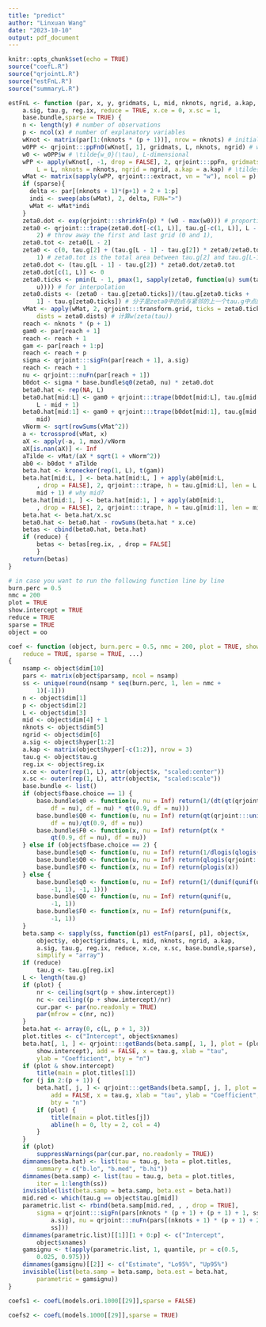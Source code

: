 ```yaml
---
title: "predict"
author: "Linxuan Wang"
date: "2023-10-10"
output: pdf_document
---
```


```r
knitr::opts_chunk$set(echo = TRUE)
source("coefL.R")
source("qrjointL.R")
source("estFnL.R")
source("summaryL.R")
```

```r
estFnL <- function (par, x, y, gridmats, L, mid, nknots, ngrid, a.kap, 
    a.sig, tau.g, reg.ix, reduce = TRUE, x.ce = 0, x.sc = 1, 
    base.bundle,sparse = TRUE) {
    n <- length(y) # number of observations
    p <- ncol(x) # number of explanatory variables
    wKnot <- matrix(par[1:(nknots * (p + 1))], nrow = nknots) # initial value of w_j at m=6 supplementary knots.
    w0PP <- qrjoint:::ppFn0(wKnot[, 1], gridmats, L, nknots, ngrid) # wKnot[,1] is the initial value for w_0 at different knots
    w0 <- w0PP$w # \tilde{w_0}(\tau), L-dimensional
    wPP <- apply(wKnot[, -1, drop = FALSE], 2, qrjoint:::ppFn, gridmats = gridmats, 
        L = L, nknots = nknots, ngrid = ngrid, a.kap = a.kap) # \tilde{w_j}(\tau), L-dimensional
    wMat <- matrix(sapply(wPP, qrjoint:::extract, vn = "w"), ncol = p) # 121*13
    if (sparse){
      delta <- par[(nknots + 1)*(p+1) + 2 + 1:p]
      indi <- sweep(abs(wMat), 2, delta, FUN=">")
      wMat <- wMat*indi
    }
    zeta0.dot <- exp(qrjoint:::shrinkFn(p) * (w0 - max(w0))) # proportional to derivative of zeta. One question: why delete max(w0)?
    zeta0 <- qrjoint:::trape(zeta0.dot[-c(1, L)], tau.g[-c(1, L)], L - 
        2) # throw away the first and last grid (0 and 1), 
    zeta0.tot <- zeta0[L - 2]
    zeta0 <- c(0, tau.g[2] + (tau.g[L - 1] - tau.g[2]) * zeta0/zeta0.tot, 
        1) # zeta0.tot is the total area between tau.g[2] and tau.g[L-1]
    zeta0.dot <- (tau.g[L - 1] - tau.g[2]) * zeta0.dot/zeta0.tot
    zeta0.dot[c(1, L)] <- 0
    zeta0.ticks <- pmin(L - 1, pmax(1, sapply(zeta0, function(u) sum(tau.g <= 
        u)))) # for interpolation
    zeta0.dists <- (zeta0 - tau.g[zeta0.ticks])/(tau.g[zeta0.ticks + 
        1] - tau.g[zeta0.ticks]) # 分子是zeta0中的点与紧邻的上一个tau.g中点的距离，分母是所在线段的长度
    vMat <- apply(wMat, 2, qrjoint:::transform.grid, ticks = zeta0.ticks, 
        dists = zeta0.dists) # 计算w(zeta(tau))
    reach <- nknots * (p + 1)
    gam0 <- par[reach + 1]
    reach <- reach + 1
    gam <- par[reach + 1:p]
    reach <- reach + p
    sigma <- qrjoint:::sigFn(par[reach + 1], a.sig)
    reach <- reach + 1
    nu <- qrjoint:::nuFn(par[reach + 1])
    b0dot <- sigma * base.bundle$q0(zeta0, nu) * zeta0.dot
    beta0.hat <- rep(NA, L)
    beta0.hat[mid:L] <- gam0 + qrjoint:::trape(b0dot[mid:L], tau.g[mid:L], 
        L - mid + 1)
    beta0.hat[mid:1] <- gam0 + qrjoint:::trape(b0dot[mid:1], tau.g[mid:1], 
        mid)
    vNorm <- sqrt(rowSums(vMat^2))
    a <- tcrossprod(vMat, x)
    aX <- apply(-a, 1, max)/vNorm
    aX[is.nan(aX)] <- Inf
    aTilde <- vMat/(aX * sqrt(1 + vNorm^2))
    ab0 <- b0dot * aTilde
    beta.hat <- kronecker(rep(1, L), t(gam))
    beta.hat[mid:L, ] <- beta.hat[mid:L, ] + apply(ab0[mid:L, 
        , drop = FALSE], 2, qrjoint:::trape, h = tau.g[mid:L], len = L - 
        mid + 1) # why mid?
    beta.hat[mid:1, ] <- beta.hat[mid:1, ] + apply(ab0[mid:1, 
        , drop = FALSE], 2, qrjoint:::trape, h = tau.g[mid:1], len = mid) # why mid?
    beta.hat <- beta.hat/x.sc
    beta0.hat <- beta0.hat - rowSums(beta.hat * x.ce)
    betas <- cbind(beta0.hat, beta.hat)
    if (reduce) {
        betas <- betas[reg.ix, , drop = FALSE]
        }
    return(betas)
}
```

```r
# in case you want to run the following function line by line
burn.perc = 0.5
nmc = 200
plot = TRUE
show.intercept = TRUE
reduce = TRUE
sparse = TRUE
object = oo
```

```r
coef <- function (object, burn.perc = 0.5, nmc = 200, plot = TRUE, show.intercept = TRUE, 
    reduce = TRUE, sparse = TRUE, ...) 
{
    nsamp <- object$dim[10]
    pars <- matrix(object$parsamp, ncol = nsamp)
    ss <- unique(round(nsamp * seq(burn.perc, 1, len = nmc + 
        1)[-1]))
    n <- object$dim[1]
    p <- object$dim[2]
    L <- object$dim[3]
    mid <- object$dim[4] + 1
    nknots <- object$dim[5]
    ngrid <- object$dim[6]
    a.sig <- object$hyper[1:2]
    a.kap <- matrix(object$hyper[-c(1:2)], nrow = 3)
    tau.g <- object$tau.g
    reg.ix <- object$reg.ix
    x.ce <- outer(rep(1, L), attr(object$x, "scaled:center"))
    x.sc <- outer(rep(1, L), attr(object$x, "scaled:scale"))
    base.bundle <- list()
    if (object$fbase.choice == 1) {
        base.bundle$q0 <- function(u, nu = Inf) return(1/(dt(qt(qrjoint:::unitFn(u), 
            df = nu), df = nu) * qt(0.9, df = nu)))
        base.bundle$Q0 <- function(u, nu = Inf) return(qt(qrjoint:::unitFn(u), 
            df = nu)/qt(0.9, df = nu))
        base.bundle$F0 <- function(x, nu = Inf) return(pt(x * 
            qt(0.9, df = nu), df = nu))
    } else if (object$fbase.choice == 2) {
        base.bundle$q0 <- function(u, nu = Inf) return(1/dlogis(qlogis(qrjoint:::unitFn(u))))
        base.bundle$Q0 <- function(u, nu = Inf) return(qlogis(qrjoint:::unitFn(u)))
        base.bundle$F0 <- function(x, nu = Inf) return(plogis(x))
    } else {
        base.bundle$q0 <- function(u, nu = Inf) return(1/(dunif(qunif(u, 
            -1, 1), -1, 1)))
        base.bundle$Q0 <- function(u, nu = Inf) return(qunif(u, 
            -1, 1))
        base.bundle$F0 <- function(x, nu = Inf) return(punif(x, 
            -1, 1))
    }
    beta.samp <- sapply(ss, function(p1) estFn(pars[, p1], object$x, 
        object$y, object$gridmats, L, mid, nknots, ngrid, a.kap, 
        a.sig, tau.g, reg.ix, reduce, x.ce, x.sc, base.bundle,sparse), 
        simplify = "array")
    if (reduce) 
        tau.g <- tau.g[reg.ix]
    L <- length(tau.g)
    if (plot) {
        nr <- ceiling(sqrt(p + show.intercept))
        nc <- ceiling((p + show.intercept)/nr)
        cur.par <- par(no.readonly = TRUE)
        par(mfrow = c(nr, nc))
    }
    beta.hat <- array(0, c(L, p + 1, 3))
    plot.titles <- c("Intercept", object$xnames)
    beta.hat[, 1, ] <- qrjoint:::getBands(beta.samp[, 1, ], plot = (plot & 
        show.intercept), add = FALSE, x = tau.g, xlab = "tau", 
        ylab = "Coefficient", bty = "n")
    if (plot & show.intercept) 
        title(main = plot.titles[1])
    for (j in 2:(p + 1)) {
        beta.hat[, j, ] <- qrjoint:::getBands(beta.samp[, j, ], plot = plot, 
            add = FALSE, x = tau.g, xlab = "tau", ylab = "Coefficient", 
            bty = "n")
        if (plot) {
            title(main = plot.titles[j])
            abline(h = 0, lty = 2, col = 4)
        }
    }
    if (plot) 
        suppressWarnings(par(cur.par, no.readonly = TRUE))
    dimnames(beta.hat) <- list(tau = tau.g, beta = plot.titles, 
        summary = c("b.lo", "b.med", "b.hi"))
    dimnames(beta.samp) <- list(tau = tau.g, beta = plot.titles, 
        iter = 1:length(ss))
    invisible(list(beta.samp = beta.samp, beta.est = beta.hat))
    mid.red <- which(tau.g == object$tau.g[mid])
    parametric.list <- rbind(beta.samp[mid.red, , , drop = TRUE], 
        sigma = qrjoint:::sigFn(pars[nknots * (p + 1) + (p + 1) + 1, ss], 
            a.sig), nu = qrjoint:::nuFn(pars[(nknots + 1) * (p + 1) + 2, 
            ss]))
    dimnames(parametric.list)[[1]][1 + 0:p] <- c("Intercept", 
        object$xnames)
    gamsignu <- t(apply(parametric.list, 1, quantile, pr = c(0.5, 
        0.025, 0.975)))
    dimnames(gamsignu)[[2]] <- c("Estimate", "Lo95%", "Up95%")
    invisible(list(beta.samp = beta.samp, beta.est = beta.hat, 
        parametric = gamsignu))
}
```

```r
coefs1 <- coefL(models.ori.1000[[29]],sparse = FALSE)

coefs2 <- coefL(models.1000[[29]],sparse = TRUE)
```




